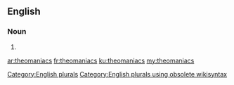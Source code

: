 ==English==

===Noun===
{{head|en}}

# {{plural of|theomaniac}}

[[Category:English plurals]][[Category:English plurals using obsolete wikisyntax]]

[[ar:theomaniacs]]
[[fr:theomaniacs]]
[[ku:theomaniacs]]
[[my:theomaniacs]]